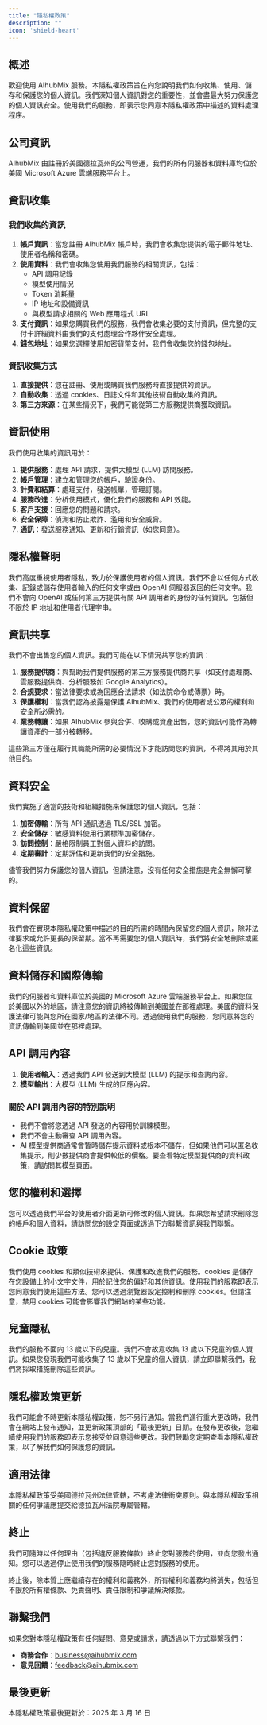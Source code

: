 ```yaml
---
title: "隱私權政策"
description: ""
icon: 'shield-heart'
---
```


## 概述

歡迎使用 AIhubMix 服務。本隱私權政策旨在向您說明我們如何收集、使用、儲存和保護您的個人資訊。我們深知個人資訊對您的重要性，並會盡最大努力保護您的個人資訊安全。使用我們的服務，即表示您同意本隱私權政策中描述的資料處理程序。

## 公司資訊

AIhubMix 由註冊於美國德拉瓦州的公司營運，我們的所有伺服器和資料庫均位於美國 Microsoft Azure 雲端服務平台上。

## 資訊收集

### 我們收集的資訊

1. **帳戶資訊**：當您註冊 AIhubMix 帳戶時，我們會收集您提供的電子郵件地址、使用者名稱和密碼。
2. **使用資料**：我們會收集您使用我們服務的相關資訊，包括：
   - API 調用記錄
   - 模型使用情況
   - Token 消耗量
   - IP 地址和設備資訊
   - 與模型請求相關的 Web 應用程式 URL
3. **支付資訊**：如果您購買我們的服務，我們會收集必要的支付資訊，但完整的支付卡詳細資料由我們的支付處理合作夥伴安全處理。
4. **錢包地址**：如果您選擇使用加密貨幣支付，我們會收集您的錢包地址。

### 資訊收集方式

1. **直接提供**：您在註冊、使用或購買我們服務時直接提供的資訊。
2. **自動收集**：透過 cookies、日誌文件和其他技術自動收集的資訊。
3. **第三方來源**：在某些情況下，我們可能從第三方服務提供商獲取資訊。

## 資訊使用

我們使用收集的資訊用於：

1. **提供服務**：處理 API 請求，提供大模型 (LLM) 訪問服務。
2. **帳戶管理**：建立和管理您的帳戶，驗證身份。
3. **計費和結算**：處理支付，發送帳單，管理訂閱。
4. **服務改進**：分析使用模式，優化我們的服務和 API 效能。
5. **客戶支援**：回應您的問題和請求。
6. **安全保障**：偵測和防止欺詐、濫用和安全威脅。
7. **通訊**：發送服務通知、更新和行銷資訊（如您同意）。

## 隱私權聲明

我們高度重視使用者隱私，致力於保護使用者的個人資訊。我們不會以任何方式收集、記錄或儲存使用者輸入的任何文字或由 OpenAI 伺服器返回的任何文字。我們不會向 OpenAI 或任何第三方提供有關 API 調用者的身份的任何資訊，包括但不限於 IP 地址和使用者代理字串。

## 資訊共享

我們不會出售您的個人資訊。我們可能在以下情況共享您的資訊：

1. **服務提供商**：與幫助我們提供服務的第三方服務提供商共享（如支付處理商、雲服務提供商、分析服務如 Google Analytics）。
2. **合規要求**：當法律要求或為回應合法請求（如法院命令或傳票）時。
3. **保護權利**：當我們認為披露是保護 AIhubMix、我們的使用者或公眾的權利和安全所必需的。
4. **業務轉讓**：如果 AIhubMix 參與合併、收購或資產出售，您的資訊可能作為轉讓資產的一部分被轉移。

這些第三方僅在履行其職能所需的必要情況下才能訪問您的資訊，不得將其用於其他目的。

## 資料安全

我們實施了適當的技術和組織措施來保護您的個人資訊，包括：

1. **加密傳輸**：所有 API 通訊透過 TLS/SSL 加密。
2. **安全儲存**：敏感資料使用行業標準加密儲存。
3. **訪問控制**：嚴格限制員工對個人資料的訪問。
4. **定期審計**：定期評估和更新我們的安全措施。

儘管我們努力保護您的個人資訊，但請注意，沒有任何安全措施是完全無懈可擊的。

## 資料保留

我們會在實現本隱私權政策中描述的目的所需的時間內保留您的個人資訊，除非法律要求或允許更長的保留期。當不再需要您的個人資訊時，我們將安全地刪除或匿名化這些資訊。

## 資料儲存和國際傳輸

我們的伺服器和資料庫位於美國的 Microsoft Azure 雲端服務平台上。如果您位於美國以外的地區，請注意您的資訊將被傳輸到美國並在那裡處理。美國的資料保護法律可能與您所在國家/地區的法律不同。透過使用我們的服務，您同意將您的資訊傳輸到美國並在那裡處理。

## API 調用內容

1. **使用者輸入**：透過我們 API 發送到大模型 (LLM) 的提示和查詢內容。
2. **模型輸出**：大模型 (LLM) 生成的回應內容。

### 關於 API 調用內容的特別說明

- 我們不會將您透過 API 發送的內容用於訓練模型。
- 我們不會主動審查 API 調用內容。
- AI 模型提供商通常會暫時儲存提示資料或根本不儲存，但如果他們可以匿名收集提示，則少數提供商會提供較低的價格。要查看特定模型提供商的資料政策，請訪問其模型頁面。

## 您的權利和選擇

您可以透過我們平台的使用者介面更新可修改的個人資訊。如果您希望請求刪除您的帳戶和個人資料，請訪問您的設定頁面或透過下方聯繫資訊與我們聯繫。

## Cookie 政策

我們使用 cookies 和類似技術來提供、保護和改進我們的服務。cookies 是儲存在您設備上的小文字文件，用於記住您的偏好和其他資訊。使用我們的服務即表示您同意我們使用這些方法。您可以透過瀏覽器設定控制和刪除 cookies。但請注意，禁用 cookies 可能會影響我們網站的某些功能。

## 兒童隱私

我們的服務不面向 13 歲以下的兒童。我們不會故意收集 13 歲以下兒童的個人資訊。如果您發現我們可能收集了 13 歲以下兒童的個人資訊，請立即聯繫我們，我們將採取措施刪除這些資訊。

## 隱私權政策更新

我們可能會不時更新本隱私權政策，恕不另行通知。當我們進行重大更改時，我們會在網站上發布通知，並更新政策頂部的「最後更新」日期。在發布更改後，您繼續使用我們的服務即表示您接受並同意這些更改。我們鼓勵您定期查看本隱私權政策，以了解我們如何保護您的資訊。

## 適用法律

本隱私權政策受美國德拉瓦州法律管轄，不考慮法律衝突原則。與本隱私權政策相關的任何爭議應提交給德拉瓦州法院專屬管轄。

## 終止

我們可隨時以任何理由（包括違反服務條款）終止您對服務的使用，並向您發出通知。您可以透過停止使用我們的服務隨時終止您對服務的使用。

終止後，除本質上應繼續存在的權利和義務外，所有權利和義務均將消失，包括但不限於所有權條款、免責聲明、責任限制和爭議解決條款。

## 聯繫我們

如果您對本隱私權政策有任何疑問、意見或請求，請透過以下方式聯繫我們：
- **商務合作**：business@aihubmix.com  
- **意見回饋**：feedback@aihubmix.com  

## 最後更新

本隱私權政策最後更新於：2025 年 3 月 16 日